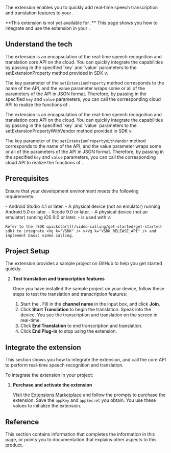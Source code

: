 
The <Vg k="RTEE_LDCI" /> extension enables you to quickly add real-time speech transcription and translation features to your <Vpl k="CLIENT" />.

<PlatformWrapper notAllowed="android, ios">
**This extension is not yet available for <Vpl k="NAME" />.**
</PlatformWrapper>

<PlatformWrapper notAllowed="web, macos, windows, flutter, react-native">
This page shows you how to integrate and use the extension in your <Vpl k="CLIENT" />.

## Understand the tech

<PlatformWrapper platform="android">
The <Vg k="RTEE_LDCI" /> extension is an encapsulation of the real-time speech recognition and translation core API on the cloud. You can quickly integrate the <Vg k="RTEE_LDCI" /> capabilities by passing in the specified `key` and `value` parameters to the <Link to="{{Global.API_REF_ANDROID_ROOT}}/class_irtcengine.html#api_irtcengine_setextensionproperty">setExtensionProperty</Link> method provided in <Vg k="COMPANY" /> SDK v<Vg k="VSDK_RELEASE_API" />.

The key parameter of the `setExtensionProperty` method corresponds to the name of the API, and the value parameter wraps some or all of the parameters of the API in JSON format. Therefore, by passing in the specified `key` and `value` parameters, you can call the corresponding cloud API to realize the functions of <Vg k="RTEE_LDCI" />.
</PlatformWrapper>

<PlatformWrapper platform="ios">
The <Vg k="RTEE_LDCI" /> extension is an encapsulation of the real-time speech recognition and translation core API on the cloud. You can quickly integrate the <Vg k="RTEE_LDCI" /> capabilities by passing in the specified `key` and `value` parameters to the <Link to="{{Global.API_REF_IOS_ROOT_RTC_ENGINE_KIT}}/setextensionpropertywithvendor(_:extension:extensioninfo:key:value:)">setExtensionPropertyWithVendor</Link> method provided in <Vg k="COMPANY" /> SDK v<Vg k="VSDK_RELEASE_API" />.

The key parameter of the `setExtensionPropertyWithVendor` method corresponds to the name of the API, and the value parameter wraps some or all of the parameters of the API in JSON format. Therefore, by passing in the specified `key` and `value` parameters, you can call the corresponding cloud API to realize the functions of <Vg k="RTEE_LDCI" />.
</PlatformWrapper>

## Prerequisites

Ensure that your development environment meets the following requirements:

<PlatformWrapper platform="android">
- Android Studio 4.1 or later.
- A physical device (not an emulator) running Android 5.0 or later.
</PlatformWrapper>

<PlatformWrapper platform="ios">
- Xcode 9.0 or later.
- A physical device (not an emulator) running iOS 9.0 or later.
</PlatformWrapper>
- <Vg k="RTEE_LDCI" /> is used with <Vg k="COMPANY" /> <Vg k="VSDK" /> v<Vg k="VSDK_RELEASE_API" />. 

    Refer to the [SDK quickstart](/video-calling/get-started/get-started-sdk) to integrate <Vg k="VSDK" /> v<Vg k="VSDK_RELEASE_API" /> and implement basic video calling.

## Project Setup

The <Vg k="RTEE_LDCI" /> extension provides a sample project on GitHub to help you get started quickly.

<ProjectSetup />

2. **Test translation and transcription features**

    Once you have installed the sample project on your device, follow these steps to test the translation and transcription features:

    1. Start the <Vpl k="CLIENT" />. Fill in the **channel name** in the input box, and click **Join**. 
    1. Click **Start Translation** to begin the translation. Speak into the device. You see the transcription and translation on the screen in real-time.
    1. Click **End Translation** to end transcription and translation.
    1. Click **End Plug-in** to stop using the extension.


## Integrate the extension

This section shows you how to integrate the <Vg k="RTEE_LDCI" /> extension, and call the core API to perform real-time speech recognition and translation.

To integrate the extension in your project:

1. **Purchase and activate the extension**

    Visit the [Extensions Marketplace](https://console.agora.io/marketplace/list/all) and follow the prompts to purchase the <Vg k="RTEE_LDCI" /> extension. Save the `appKey` and `appSecret` you obtain. You use these values to initialize the extension.

<ProjectImplementation />

## Reference

This section contains information that completes the information in this page, or points you to documentation that explains other aspects to this product.

<Reference />

</PlatformWrapper>